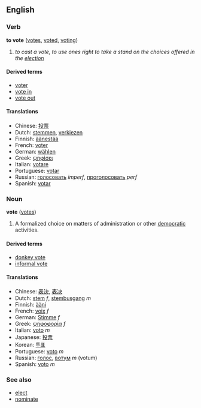 ==English==
=== Verb ===
'''to vote''' ([[votes]], [[voted]], [[voting]])

# ''to cast a vote, to use ones right to take a stand on the choices offered in the [[election]]''

====Derived terms====
*[[voter]]
*[[vote in]]
*[[vote out]]

==== Translations ====
*Chinese: [[投票]]
*Dutch: [[stemmen]], [[verkiezen]]
*Finnish: [[äänestää]]
*French: [[voter]]
*German: [[wählen]]
*Greek: [[ψηφίσει]]
*Italian: [[votare]]
*Portuguese: [[votar]]
*Russian: [[голосовать]] ''imperf'', [[проголосовать]] ''perf''
*Spanish: [[votar]]

=== Noun ===
'''vote''' ([[votes]])

#A formalized choice on matters of administration or other [[democratic]] activities.

==== Derived terms ====
*[[donkey vote]]
*[[informal vote]]

==== Translations ====
*Chinese: [[表決]], [[表决]]
*Dutch: [[stem]] ''f'', [[stembusgang]] ''m''
*Finnish: [[ääni]]
*French: [[voix]] ''f''
*German: [[Stimme]] ''f''
*Greek: [[ψηφοφορία]] ''f''
*Italian: [[voto]] ''m''
*Japanese: [[投票]]
*Korean: [[투표]]
*Portuguese: [[voto]] ''m''
*Russian: [[голос]], [[вотум]] ''m'' (votum)
*Spanish: [[voto]] ''m''

===See also===
*[[elect]]
*[[nominate]]